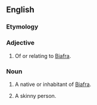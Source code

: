 ==English==

===Etymology===
{{suffix|Biafra|an}}

===Adjective===
{{en-adj}}

# Of or relating to [[Biafra]].

===Noun===
{{en-noun}}

# A native or inhabitant of [[Biafra]].
# {{rfv-sense}} {{dated|slang|referring to wartime starvation}} A skinny person.